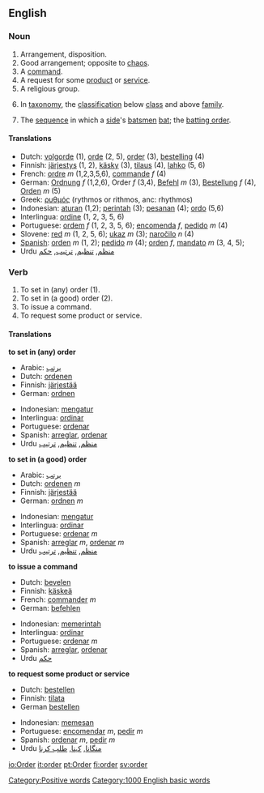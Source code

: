 ==English==

{{rank|white|means|thus|284|order|near|public|others}}

===Noun===
{{en-noun-reg}}

# Arrangement, disposition.
# Good arrangement; opposite to [[chaos]].
# A [[command]].
# A request for some [[product]] or [[service]].
# A religious group.
# {{taxonomy}} In [[taxonomy]], the [[classification]] below [[class]] and above [[family]].
# {{cricket}} The [[sequence]] in which a [[side]]'s [[batsmen]] [[bat]]; the [[batting order]].

====Translations====
*Dutch: [[volgorde]] (1), [[orde]] (2, 5), [[order#Dutch|order]] (3), [[bestelling]] (4)
*Finnish: [[järjestys]] (1, 2), [[käsky]] (3), [[tilaus]] (4), [[lahko]] (5, 6)
*French: [[ordre]] ''m'' (1,2,3,5,6), [[commande]] ''f'' (4)
*German: [[Ordnung]] ''f'' (1,2,6), Order ''f'' (3,4), [[Befehl]] ''m'' (3), [[Bestellung]] ''f'' (4), [[Orden]] ''m'' (5)
*Greek: [[ρυθμός]] (rythmos or rithmos, anc: rhythmos)
*Indonesian: [[aturan]] (1,2); [[perintah]] (3); [[pesanan]] (4); [[ordo]] (5,6)
*Interlingua: [[ordine]] (1, 2, 3, 5, 6)
*Portuguese: [[ordem]] ''f'' (1, 2, 3, 5, 6); [[encomenda]] ''f'', [[pedido]] ''m'' (4)
*Slovene: [[red]] ''m'' (1, 2, 5, 6); [[ukaz]] ''m'' (3); [[naročilo]] ''n'' (4)
*[[w:Spanish language|Spanish]]: [[orden]] ''m'' (1, 2); [[pedido]] ''m'' (4); [[orden]] ''f'', [[mandato]] ''m'' (3, 4, 5);
*Urdu [[منظم]], [[تنظیم]], [[ترتیب]], [[حکم]]

===Verb===
{{en-infl-reg-consonant|order||}}

# To set in (any) order (1).
# To set in (a good) order (2).
# To issue a command.
# To request some product or service.

====Translations====
'''to set in (any) order'''
{{top}}
*Arabic: [[يرتب]]
*Dutch: [[ordenen]]
*Finnish: [[järjestää]]
*German: [[ordnen]]
{{mid}}
*Indonesian: [[mengatur]]
*Interlingua: [[ordinar]]
*Portuguese: [[ordenar]]
*Spanish: [[arreglar]], [[ordenar]]
*Urdu [[منظم]], [[تنظیم]], [[ترتیب]]
{{bottom}}

'''to set in (a good) order'''
{{top}}
*Arabic: [[يرتب]]
*Dutch: [[ordenen]] ''m''
*Finnish: [[järjestää]]
*German: [[ordnen]] ''m''
{{mid}}
*Indonesian: [[mengatur]]
*Interlingua: [[ordinar]]
*Portuguese: [[ordenar]]  ''m''
*Spanish: [[arreglar]] ''m'', [[ordenar]] ''m''
*Urdu [[منظم]], [[تنظیم]], [[ترتیب]]
{{bottom}}

'''to issue a command'''
{{top}}
*Dutch: [[bevelen]]
*Finnish: [[käskeä]]
*French: [[commander]] ''m''
*German: [[befehlen]]
{{mid}}
*Indonesian: [[memerintah]]
*Interlingua: [[ordinar]]
*Portuguese: [[ordenar]] ''m''
*Spanish: [[arreglar]], [[ordenar]]
*Urdu [[حکم]]
{{bottom}}

'''to request some product or service'''
{{top}}
*Dutch: [[bestellen]]
*Finnish: [[tilata]]
*German [[bestellen]]
{{mid}}
*Indonesian: [[memesan]]
*Portuguese: [[encomendar]] ''m'', [[pedir]] ''m''
*Spanish: [[ordenar]] ''m'', [[pedir]] ''m''
*Urdu [[منگانا]], [[کہنا]], [[طلب کرنا]]
{{bottom}}

[[Category:Positive words]]
[[Category:1000 English basic words]]

[[io:Order]]
[[it:order]]
[[pt:Order]]
[[fi:order]]
[[sv:order]]